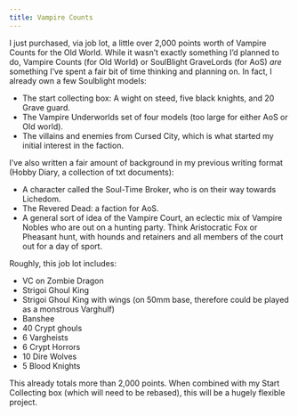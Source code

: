```yaml
---
title: Vampire Counts
---
```


I just purchased, via job lot, a little over 2,000 points worth of Vampire Counts for the Old World. While it wasn't exactly something I'd planned to do, Vampire Counts (for Old World) or SoulBlight GraveLords (for AoS) *are* something I've spent a fair bit of time thinking and planning on. In fact, I already own a few Soulblight models: 

- The start collecting box: A wight on steed, five black knights, and 20 Grave guard. 
- The Vampire Underworlds set of four models (too large for either AoS or Old world).
- The villains and enemies from Cursed City, which is what started my initial interest in the faction. 

I've also written a fair amount of background in my previous writing format (Hobby Diary, a collection of txt documents): 

- A character called the Soul-Time Broker, who is on their way towards Lichedom. 
- The Revered Dead: a faction for AoS.
- A general sort of idea of the Vampire Court, an eclectic mix of Vampire Nobles who are out on a hunting party. Think Aristocratic Fox or Pheasant hunt, with hounds and retainers and all members of the court out for a day of sport. 

Roughly, this job lot includes:

- VC on Zombie Dragon
- Strigoi Ghoul King
- Strigoi Ghoul King with wings (on 50mm base, therefore could be played as a monstrous Varghulf)
- Banshee
- 40 Crypt ghouls
- 6 Vargheists
- 6 Crypt Horrors
- 10 Dire Wolves
- 5 Blood Knights

This already totals more than 2,000 points. When combined with my Start Collecting box (which will need to be rebased), this will be a hugely flexible project. 

